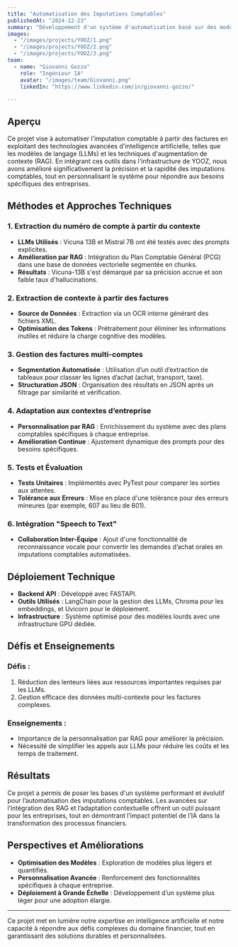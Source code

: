 ```yaml
---
title: "Automatisation des Imputations Comptables"
publishedAt: "2024-12-23"
summary: "Développement d'un système d'automatisation basé sur des modèles de langage avancés (LLMs) et des techniques d'augmentation de contexte (RAG) pour optimiser les imputations comptables."
images:
  - "/images/projects/YOOZ/1.png"
  - "/images/projects/YOOZ/2.png"
  - "/images/projects/YOOZ/3.png"
team:
  - name: "Giovanni Gozzo"
    role: "Ingénieur IA"
    avatar: "/images/team/Giovanni.png"
    linkedIn: "https://www.linkedin.com/in/giovanni-gozzo/"

---
```


## Aperçu

Ce projet vise à automatiser l'imputation comptable à partir des factures en exploitant des technologies avancées d'intelligence artificielle, telles que les modèles de langage (LLMs) et les techniques d'augmentation de contexte (RAG). En intégrant ces outils dans l'infrastructure de YOOZ, nous avons amélioré significativement la précision et la rapidité des imputations comptables, tout en personnalisant le système pour répondre aux besoins spécifiques des entreprises.

## Méthodes et Approches Techniques

### 1. Extraction du numéro de compte à partir du contexte
- **LLMs Utilisés** : Vicuna 13B et Mistral 7B ont été testés avec des prompts explicites.
- **Amélioration par RAG** : Intégration du Plan Comptable Général (PCG) dans une base de données vectorielle segmentée en chunks.
- **Résultats** : Vicuna-13B s'est démarqué par sa précision accrue et son faible taux d'hallucinations.

### 2. Extraction de contexte à partir des factures
- **Source de Données** : Extraction via un OCR interne générant des fichiers XML.
- **Optimisation des Tokens** : Prétraitement pour éliminer les informations inutiles et réduire la charge cognitive des modèles.

### 3. Gestion des factures multi-comptes
- **Segmentation Automatisée** : Utilisation d’un outil d’extraction de tableaux pour classer les lignes d’achat (achat, transport, taxe).
- **Structuration JSON** : Organisation des résultats en JSON après un filtrage par similarité et vérification.

### 4. Adaptation aux contextes d’entreprise
- **Personnalisation par RAG** : Enrichissement du système avec des plans comptables spécifiques à chaque entreprise.
- **Amélioration Continue** : Ajustement dynamique des prompts pour des besoins spécifiques.

### 5. Tests et Évaluation
- **Tests Unitaires** : Implémentés avec PyTest pour comparer les sorties aux attentes.
- **Tolérance aux Erreurs** : Mise en place d'une tolérance pour des erreurs mineures (par exemple, 607 au lieu de 601).

### 6. Intégration "Speech to Text"
- **Collaboration Inter-Équipe** : Ajout d'une fonctionnalité de reconnaissance vocale pour convertir les demandes d’achat orales en imputations comptables automatisées.

## Déploiement Technique

- **Backend API** : Développé avec FASTAPI.
- **Outils Utilisés** : LangChain pour la gestion des LLMs, Chroma pour les embeddings, et Uvicorn pour le déploiement.
- **Infrastructure** : Système optimisé pour des modèles lourds avec une infrastructure GPU dédiée.

## Défis et Enseignements

### Défis :
1. Réduction des lenteurs liées aux ressources importantes requises par les LLMs.
2. Gestion efficace des données multi-contexte pour les factures complexes.

### Enseignements :
- Importance de la personnalisation par RAG pour améliorer la précision.
- Nécessité de simplifier les appels aux LLMs pour réduire les coûts et les temps de traitement.

## Résultats

Ce projet a permis de poser les bases d'un système performant et évolutif pour l’automatisation des imputations comptables. Les avancées sur l’intégration des RAG et l’adaptation contextuelle offrent un outil puissant pour les entreprises, tout en démontrant l’impact potentiel de l’IA dans la transformation des processus financiers.

## Perspectives et Améliorations

- **Optimisation des Modèles** : Exploration de modèles plus légers et quantifiés.
- **Personnalisation Avancée** : Renforcement des fonctionnalités spécifiques à chaque entreprise.
- **Déploiement à Grande Échelle** : Développement d’un système plus léger pour une adoption élargie.

---

Ce projet met en lumière notre expertise en intelligence artificielle et notre capacité à répondre aux défis complexes du domaine financier, tout en garantissant des solutions durables et personnalisées.

